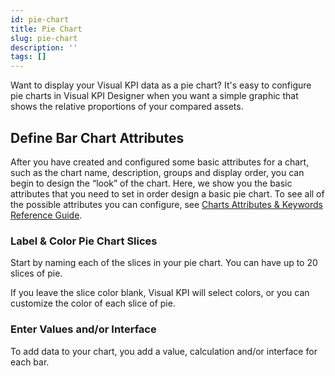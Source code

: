 ```yaml
---
id: pie-chart
title: Pie Chart
slug: pie-chart
description: ''
tags: []
---
```



Want to display your Visual KPI data as a pie chart? It's easy to configure pie charts in Visual KPI Designer when you want a simple graphic that shows the relative proportions of your compared assets.

<StylizedImage
  imgURL="img/designer/charts-pie-enduser.png"
  alt="Charts Pie End User"
/>

## Define Bar Chart Attributes

After you have created and configured some basic attributes for a chart, such as the chart name, description, groups and display order, you can begin to design the “look” of the chart. Here, we show you the basic attributes that you need to set in order design a basic pie chart. To see all of the possible attributes you can configure, see [Charts Attributes & Keywords Reference Guide](/docs/visual-kpi-design/reference-tables/charts-reference).

### Label & Color Pie Chart Slices

Start by naming each of the slices in your pie chart. You can have up to 20 slices of pie.

If you leave the slice color blank, Visual KPI will select colors, or you can customize the color of each slice of pie.

### Enter Values and/or Interface

To add data to your chart, you add a value, calculation and/or interface for each bar.

<StylizedImage
  imgURL="img/designer/charts-pie-worksheet.png"
  alt="Charts Pie Worksheet"
/>